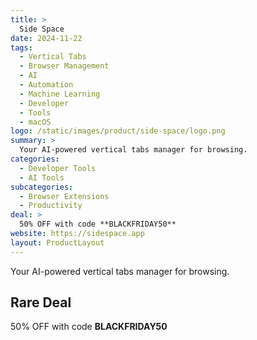 ```yaml
---
title: >
  Side Space
date: 2024-11-22
tags:
  - Vertical Tabs
  - Browser Management
  - AI
  - Automation
  - Machine Learning
  - Developer
  - Tools
  - macOS
logo: /static/images/product/side-space/logo.png
summary: >
  Your AI-powered vertical tabs manager for browsing.
categories:
  - Developer Tools
  - AI Tools
subcategories:
  - Browser Extensions
  - Productivity
deal: >
  50% OFF with code **BLACKFRIDAY50**
website: https://sidespace.app
layout: ProductLayout
---
```

Your AI-powered vertical tabs manager for browsing.

## Rare Deal

50% OFF with code **BLACKFRIDAY50**
